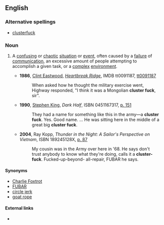 ==English==

===Alternative spellings===
* [[clusterfuck]]

===Noun===
{{en-noun|sg=[[cluster]] [[fuck]]}}

# {{context|US|military|slang}} A [[confusing]] or [[chaotic]] [[situation]] or [[event]], often caused by a [[failure]] of [[communication]], an excessive amount of people attempting to accomplish a given task, or a [[complex]] [[environment]].
#* '''1986''', [[w:Clint Eastwood|Clint Eastwood]], ''[[w:Heartbreak Ridge|Heartbreak Ridge]]'', IMDB tt0091187, [http://www.imdb.com/title/tt0091187/ tt0091187]
#*: When asked how he thought the military exercise went, Highway responded, "I think it was a Mongolian '''cluster fuck''', sir".
#* '''1990''', [[w:Stephen King|Stephen King]], ''Dark Half'', ISBN 0451167317, [http://books.google.com/books?id=v0Zd99d0xLkC&q=%22cluster+fuck%22+date:0-1994&dq=%22cluster+fuck%22+date:0-1994&pgis=1 p. 151]
#*: They had a name for something like this in the army—a '''cluster fuck'''. Yes. Good name. ... He was sitting here in the middle of a great big '''cluster fuck'''.
#* '''2004''', Ray Kopp, ''Thunder in the Night: A Sailor's Perspective on Vietnam'', ISBN 189245128X, [http://books.google.com/books?id=T53y42RaR7cC&pg=PA87&ots=yJpU0kl8BL&dq=%22cluster+fuck%22+intitle:thunder&sig=0FGfLgiGEP3Yu9JQe1KsDjzwDKw p. 87]
#*: My cousin was in the Army over here in '68. He says don't trust anybody to know what they're doing, calls it a '''cluster-fuck'''. Fucked-up-beyond- all-repair, FUBAR he says.

====Synonyms====
* [[Charlie Foxtrot]]
* [[FUBAR]]
* [[circle jerk]]
* [[goat rope]]
====External links====
* {{pedia|List of government and military acronyms}}